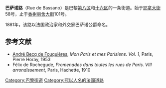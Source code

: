 {{Paris_streetbox
| arr_num=8，16
| streetname=巴萨诺路<br />Rue de Bassano
| x=
| y= 
| paris_map= 
| arr1=第八区，十六区
| quarter=
| begins= 耶拿大街 
| ends= 香榭丽舍大街
| length=
| width=
| creation= 1777年 
| denomination= 1881年
| area_map=
| caption= 
}}

'''巴萨诺路'''（Rue de Bassano）是巴黎[[巴黎第八区|第八区]]和[[巴黎十六区|十六区]]的一条街道。始于[[耶拿大街|耶拿大街]]58号，止于[[香榭丽舍大街|香榭丽舍大街]]101号。

1881年，该路以法国政治家和外交家巴萨诺公爵命名。

==参考文献==
<div class="references-small">
<references />
</div>
* [[André_Becq_de_Fouquières|André Becq de Fouquières]], ''Mon Paris et mes Parisiens. Vol. 1'', Paris, Pierre Horay, 1953
* Félix de Rochegude, ''Promenades dans toutes les rues de Paris. VIII{{e}} arrondissement'', Paris, Hachette, 1910

[[Category:巴黎街道|Category:巴黎街道]]
[[Category:冠以人名的法國道路|Category:冠以人名的法國道路]]